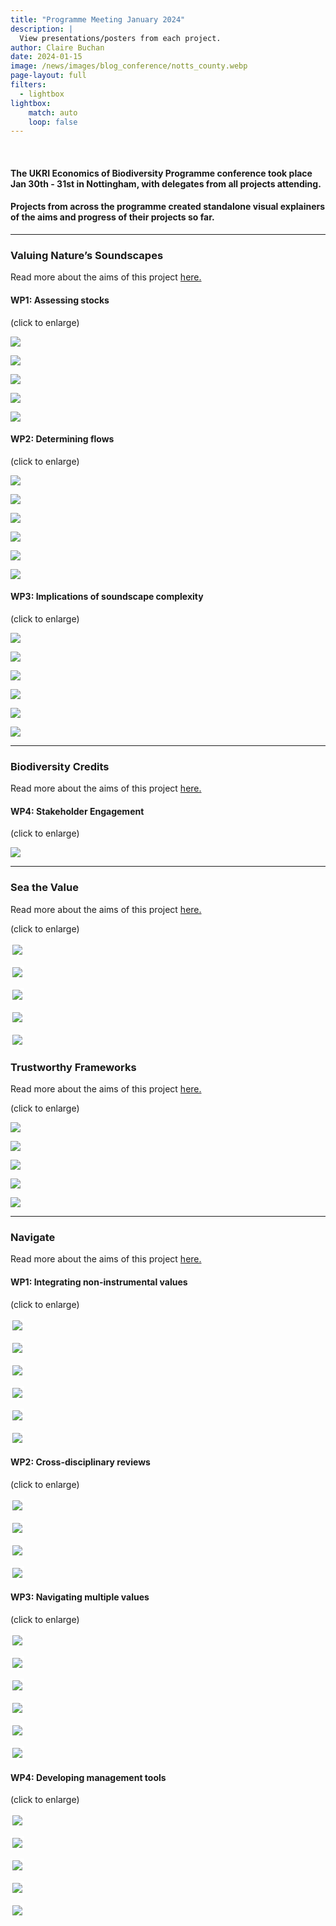 ```yaml
---
title: "Programme Meeting January 2024"
description: |
  View presentations/posters from each project.
author: Claire Buchan
date: 2024-01-15
image: /news/images/blog_conference/notts_county.webp
page-layout: full
filters:
  - lightbox
lightbox: 
    match: auto
    loop: false
---
```


<br />

#### The UKRI Economics of Biodiversity Programme conference took place Jan 30th - 31st in Nottingham, with delegates from all projects attending.

#### Projects from across the programme created standalone visual explainers of the aims and progress of their projects so far. 

<hr />

### Valuing Nature's Soundscapes

Read more about the aims of this project [here.](https://economicsofbiodiversity.org/sounds.html)

#### WP1: Assessing stocks 
(click to enlarge)

::: {layout="[[1, 1, 1, 1, 1]]"}
![](images/blog_conference/VNS_wp1/Slide1.webp){group="vns_wp1"}

![](images/blog_conference/VNS_wp1/Slide2.webp){group="vns_wp1"}

![](images/blog_conference/VNS_wp1/Slide3.webp){group="vns_wp1"}

![](images/blog_conference/VNS_wp1/Slide4.webp){group="vns_wp1"}

![](images/blog_conference/VNS_wp1/Slide5.webp){group="vns_wp1"}
:::

#### WP2: Determining flows
(click to enlarge)

::: {layout="[[1, 1, 1, 1, 1, 1]]"}
![](images/blog_conference/VNS_wp2/Slide1.webp){group="vns_wp2"}

![](images/blog_conference/VNS_wp2/Slide2.webp){group="vns_wp2"}

![](images/blog_conference/VNS_wp2/Slide3.webp){group="vns_wp2"}

![](images/blog_conference/VNS_wp2/Slide4.webp){group="vns_wp2"}

![](images/blog_conference/VNS_wp2/Slide5.webp){group="vns_wp2"}

![](images/blog_conference/VNS_wp2/Slide6.webp){group="vns_wp2"}
:::

#### WP3: Implications of soundscape complexity
(click to enlarge)

::: {layout="[[1, 1, 1, 1, 1, 1]]"}
![](images/blog_conference/VNS_wp3/Slide1.webp){group="vns_wp3"}

![](images/blog_conference/VNS_wp3/Slide2.webp){group="vns_wp3"}

![](images/blog_conference/VNS_wp3/Slide3.webp){group="vns_wp3"}

![](images/blog_conference/VNS_wp3/Slide4.webp){group="vns_wp3"}

![](images/blog_conference/VNS_wp3/Slide5.webp){group="vns_wp3"}

![](images/blog_conference/VNS_wp3/Slide6.webp){group="vns_wp3"}
:::

<hr />

### Biodiversity Credits

Read more about the aims of this project [here.](https://economicsofbiodiversity.org/biocred.html)

#### WP4: Stakeholder Engagement
(click to enlarge)

::: {layout="[[1, 1, 1, 1, 1]]"}
![](images/blog_conference/BC_wp4/Slide1.webp){group="bc_wp4"}
:::

<hr />

### Sea the Value

Read more about the aims of this project [here.](https://economicsofbiodiversity.org/sea.html)

(click to enlarge)

::: {layout="[[1, 1, 1, 1, 1]]"}
![](images/blog_conference/VNS_wp1/sh_slide1.webp){group="stv" style="border: 3px solid white;"}

![](images/blog_conference/VNS_wp1/sh_slide2.webp){group="stv" style="border: 3px solid white;"}

![](images/blog_conference/VNS_wp1/sh_slide3.webp){group="stv" style="border: 3px solid white;"}

![](images/blog_conference/VNS_wp1/sh_slide4.webp){group="stv" style="border: 3px solid white;"}

![](images/blog_conference/VNS_wp1/sh_slide5.webp){group="stv" style="border: 3px solid white;"}
:::

### Trustworthy Frameworks

Read more about the aims of this project [here.](https://economicsofbiodiversity.org/frameworks.html)

(click to enlarge)

::: {layout="[[1, 1, 1, 1.333, 1]]"}
![](images/blog_conference/VL/Slide1.webp){group="vl"}

![](images/blog_conference/VL/Slide2.webp){group="vl"}

![](images/blog_conference/VL/Slide3.webp){group="vl"}

![](images/blog_conference/VL/Slide4.webp){group="vl"}

![](images/blog_conference/VL/Slide6.webp){group="vl"}
:::

<hr />

### Navigate

Read more about the aims of this project [here.](https://economicsofbiodiversity.org/navigate.html)

#### WP1: Integrating non-instrumental values
(click to enlarge)

::: {layout="[[1, 1, 1, 1, 1, 1]]"}
![](images/blog_conference/Nav_wp1/Slide1.webp){group="nav_wp1" style="border: 3px solid white;"}

![](images/blog_conference/Nav_wp1/Slide2.webp){group="nav_wp1" style="border: 3px solid white;"}

![](images/blog_conference/Nav_wp1/Slide3.webp){group="nav_wp1" style="border: 3px solid white;"}

![](images/blog_conference/Nav_wp1/Slide4.webp){group="nav_wp1" style="border: 3px solid white;"}

![](images/blog_conference/Nav_wp1/Slide5.webp){group="nav_wp1" style="border: 3px solid white;"}

![](images/blog_conference/Nav_wp1/Slide6.webp){group="nav_wp1" style="border: 3px solid white;"}
:::

#### WP2: Cross-disciplinary reviews
(click to enlarge)

::: {layout="[[1, 1, 1, 1, 1, 1]]"}
![](images/blog_conference/Nav_wp2/Slide1.webp){group="nav_wp2" style="border: 3px solid white;"}

![](images/blog_conference/Nav_wp2/Slide2.webp){group="nav_wp2" style="border: 3px solid white;"}

![](images/blog_conference/Nav_wp2/Slide3.webp){group="nav_wp2" style="border: 3px solid white;"}

![](images/blog_conference/Nav_wp2/Slide4.webp){group="nav_wp2" style="border: 3px solid white;"}
:::

#### WP3: Navigating multiple values
(click to enlarge)

::: {layout="[[1, 1, 1, 1, 1, 1]]"}
![](images/blog_conference/Nav_wp3/Slide1.webp){group="nav_wp3" style="border: 3px solid white;"}

![](images/blog_conference/Nav_wp3/Slide2.webp){group="nav_wp3" style="border: 3px solid white;"}

![](images/blog_conference/Nav_wp3/Slide3.webp){group="nav_wp3" style="border: 3px solid white;"}

![](images/blog_conference/Nav_wp3/Slide4.webp){group="nav_wp3" style="border: 3px solid white;"}

![](images/blog_conference/Nav_wp3/Slide5.webp){group="nav_wp3" style="border: 3px solid white;"}

![](images/blog_conference/Nav_wp3/Slide6.webp){group="nav_wp3" style="border: 3px solid white;"}
:::

#### WP4: Developing management tools
(click to enlarge)

::: {layout="[[1, 1, 1, 1, 1, 1]]"}
![](images/blog_conference/Nav_wp4/Slide1.webp){group="nav_wp4" style="border: 3px solid white;"}

![](images/blog_conference/Nav_wp4/Slide2.webp){group="nav_wp4" style="border: 3px solid white;"}

![](images/blog_conference/Nav_wp4/Slide3.webp){group="nav_wp4" style="border: 3px solid white;"}

![](images/blog_conference/Nav_wp4/Slide4.webp){group="nav_wp4" style="border: 3px solid white;"}

![](images/blog_conference/Nav_wp4/Slide5.webp){group="nav_wp4" style="border: 3px solid white;"}
:::
